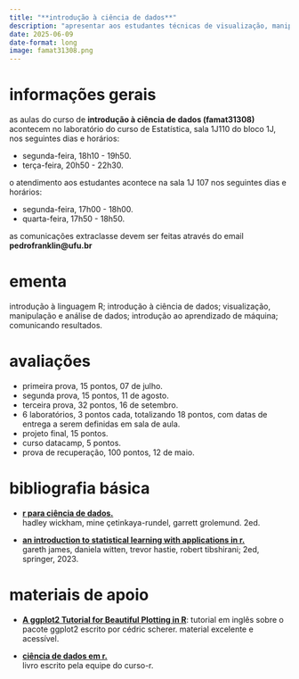 ```yaml
---
title: "**introdução à ciência de dados**"
description: "apresentar aos estudantes técnicas de visualização, manipulação e análise de dados, além de conceitos introdutórios de aprendizado de máquina, com foco na linguagem de computação estatística R."
date: 2025-06-09
date-format: long
image: famat31308.png
---
```


# informações gerais

as aulas do curso de **introdução à ciência de dados (famat31308)** acontecem no laboratório do curso de Estatística, sala 1J110 do bloco 1J, nos seguintes dias e horários:

-   segunda-feira, 18h10 - 19h50.
-   terça-feira, 20h50 - 22h30.

o atendimento aos estudantes acontece na sala 1J 107 nos seguintes dias e horários:

-   segunda-feira, 17h00 - 18h00.
-   quarta-feira, 17h50 - 18h50.


as comunicações extraclasse devem ser feitas através do email **pedrofranklin@ufu.br**

# ementa

introdução à linguagem R; introdução à ciência de dados; visualização, manipulação e análise de dados; introdução ao aprendizado de máquina; comunicando resultados. 

# avaliações

-   primeira prova, 15 pontos, 07 de julho.
-   segunda prova, 15 pontos, 11 de agosto.
-   terceira prova, 32 pontos, 16 de setembro.
-   6 laboratórios, 3 pontos cada, totalizando 18 pontos, com datas de entrega a serem definidas em sala de aula.
-   projeto final, 15 pontos.
-   curso datacamp, 5 pontos.
-   prova de recuperação, 100 pontos, 12 de maio.

# bibliografia básica

-   [**r para ciência de dados.**](https://pt.r4ds.hadley.nz/)<br /> hadley wickham, mine çetinkaya-rundel, garrett grolemund. 2ed.

-   [**an introduction to statistical learning with applications in r.**](https://drive.google.com/file/d/1pQ8BAgrjv5Vs47yzdc-KFYVbTx_oQCpy/view?usp=sharing)<br /> gareth james, daniela witten, trevor hastie, robert tibshirani; 2ed, springer, 2023.

# materiais de apoio

-   [**A ggplot2 Tutorial for Beautiful Plotting in R**](https://www.cedricscherer.com/2019/08/05/a-ggplot2-tutorial-for-beautiful-plotting-in-r/): tutorial em inglês sobre o pacote ggplot2 escrito por cédric scherer. material excelente e acessível.

-   [**ciência de dados em r.**](https://livro.curso-r.com/)<br /> livro escrito pela equipe do curso-r.

